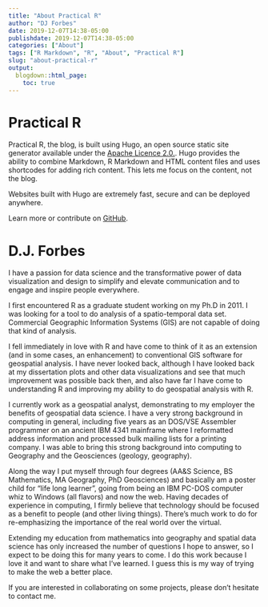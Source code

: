 ```yaml
---
title: "About Practical R"
author: "DJ Forbes"
date: 2019-12-07T14:38-05:00
publishdate: 2019-12-07T14:38-05:00
categories: ["About"]
tags: ["R Markdown", "R", "About", "Practical R"]
slug: "about-practical-r"
output:
  blogdown::html_page:
    toc: true
---
```


# Practical R

Practical R, the blog, is built using Hugo, an open source static site generator available under the [Apache Licence 2.0.](https://github.com/gohugoio/hugo/blob/master/LICENSE).  Hugo provides the ability to combine Markdown, R Markdown and HTML content files and uses shortcodes for adding rich content. This lets me focus on the content, not the blog.  

Websites built with Hugo are extremely fast, secure and can be deployed anywhere.

Learn more or contribute on [GitHub](https://github.com/gohugoio).

# D.J. Forbes

I have a passion for data science and the transformative power of data visualization and design to simplify and elevate communication and to engage and inspire people everywhere.  

I first encountered R as a graduate student working on my Ph.D in 2011.  I was looking for a tool to do analysis of a spatio-temporal data set.  Commercial Geographic Information Systems (GIS) are not capable of doing that kind of analysis.  

I fell immediately in love with R and have come to think of it as an extension (and in some cases, an enhancement) to conventional GIS software for geospatial analysis.  I have never looked back, although I have looked back at my dissertation plots and other data visualizations and see that much improvement was possible back then, and also have far I have come to understanding R and improving my ability to do geospatial analysis with R.

I currently work as a geospatial analyst, demonstrating to my employer the benefits of geospatial data science.  I have a very strong background in computing in general, including five years as an DOS/VSE Assembler programmer on an ancient IBM 4341 mainframe where I reformatted address information and processed bulk mailing lists for a printing company.  I was able to bring this strong background into computing to Geography and the Geosciences (geology, geography).  

Along the way I put myself through four degrees (AA&S Science, BS Mathematics, MA Geography, PhD Geosciences) and basically am a poster child for "life long learner", going from being an IBM PC-DOS computer whiz to Windows (all flavors) and now the web.  Having decades of experience in computing, I firmly believe that technology should be focused as a benefit to people (and other living things).  There's much work to do for re-emphasizing the importance of the real world over the virtual.    

Extending my education from mathematics into geography and spatial data science has only increased the number of questions I hope to answer, so I expect to be doing this for many years to come.  I do this work because I love it and want to share what I've learned.  I guess this is my way of trying to make the web a better place.

If you are interested in collaborating on some projects, please don't hesitate to contact me.



